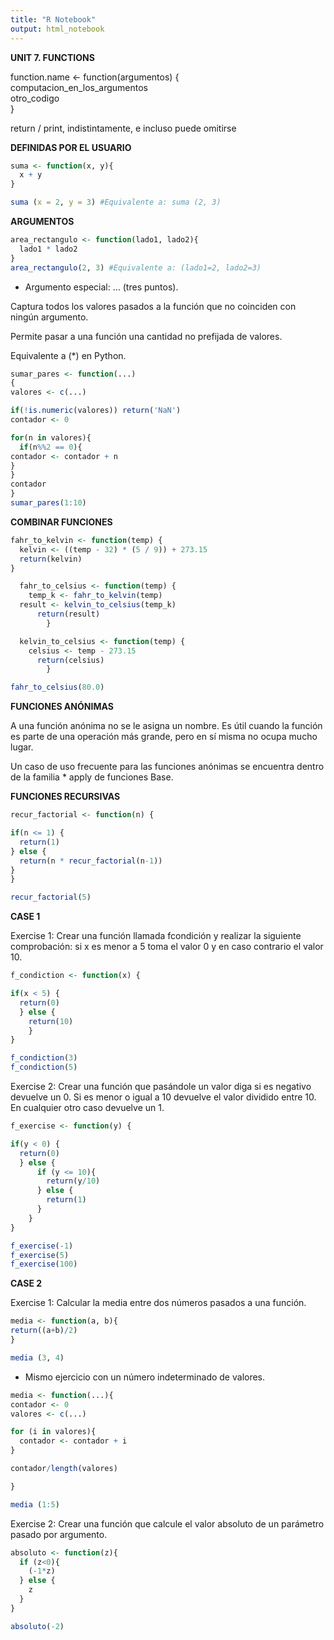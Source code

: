 ```yaml
---
title: "R Notebook"
output: html_notebook
---
```


**UNIT 7. FUNCTIONS**

function.name \<- function(argumentos) {\
computacion_en_los_argumentos\
otro_codigo\
}

return / print, indistintamente, e incluso puede omitirse

**DEFINIDAS POR EL USUARIO**

```r
suma <- function(x, y){
  x + y
}

suma (x = 2, y = 3) #Equivalente a: suma (2, 3)
```

**ARGUMENTOS**

```r
area_rectangulo <- function(lado1, lado2){
  lado1 * lado2
}
area_rectangulo(2, 3) #Equivalente a: (lado1=2, lado2=3)
```

-   Argumento especial: ... (tres puntos).

Captura todos los valores pasados a la función que no coinciden con ningún argumento.

Permite pasar a una función una cantidad no prefijada de valores.

Equivalente a (\*) en Python.

```r
sumar_pares <- function(...)
{
valores <- c(...)

if(!is.numeric(valores)) return('NaN')
contador <- 0

for(n in valores){
  if(n%%2 == 0){
contador <- contador + n
}
}
contador
}
sumar_pares(1:10)
```

**COMBINAR FUNCIONES**

```r
fahr_to_kelvin <- function(temp) {
  kelvin <- ((temp - 32) * (5 / 9)) + 273.15
  return(kelvin)
}

  fahr_to_celsius <- function(temp) {
    temp_k <- fahr_to_kelvin(temp)
  result <- kelvin_to_celsius(temp_k)
      return(result)
        }

  kelvin_to_celsius <- function(temp) {
    celsius <- temp - 273.15
      return(celsius)
        }

fahr_to_celsius(80.0)
```

**FUNCIONES ANÓNIMAS**

A una función anónima no se le asigna un nombre. Es útil cuando la función es parte de una operación más grande, pero en sí misma no ocupa mucho lugar.

Un caso de uso frecuente para las funciones anónimas se encuentra dentro de la familia \* apply de funciones Base.

**FUNCIONES RECURSIVAS**

```r
recur_factorial <- function(n) {

if(n <= 1) {
  return(1)
} else {
  return(n * recur_factorial(n-1))
}
}

recur_factorial(5)
```

**CASE 1**

Exercise 1: Crear una función llamada fcondición y realizar la siguiente comprobación: si x es menor a 5 toma el valor 0 y en caso contrario el valor 10.

```r
f_condiction <- function(x) {

if(x < 5) {
  return(0)
  } else {
    return(10)
    }
}

f_condiction(3)
f_condiction(5)
```

Exercise 2: Crear una función que pasándole un valor diga si es negativo devuelve un 0. Si es menor o igual a 10 devuelve el valor dividido entre 10. En cualquier otro caso devuelve un 1.

```r
f_exercise <- function(y) {

if(y < 0) {
  return(0)
  } else {
      if (y <= 10){
        return(y/10)
      } else {
        return(1)
      }
    }
}

f_exercise(-1)
f_exercise(5)
f_exercise(100)
```

**CASE 2**

Exercise 1: Calcular la media entre dos números pasados a una función.

```r
media <- function(a, b){
return((a+b)/2)
}

media (3, 4)
```

-   Mismo ejercicio con un número indeterminado de valores.

```r
media <- function(...){
contador <- 0
valores <- c(...)

for (i in valores){
  contador <- contador + i
}

contador/length(valores)

}

media (1:5)
```

Exercise 2: Crear una función que calcule el valor absoluto de un parámetro pasado por argumento.

```r
absoluto <- function(z){
  if (z<0){
    (-1*z)
  } else {
    z
  }
}

absoluto(-2)
```
